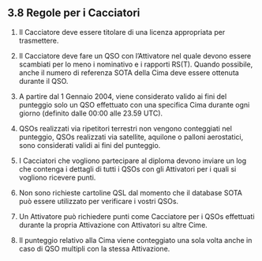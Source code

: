 ## 3.8 Regole per i Cacciatori

1. Il Cacciatore deve essere titolare di una licenza appropriata per trasmettere.

2. Il Cacciatore deve fare un QSO con l’Attivatore nel quale devono essere scambiati per lo meno i nominativo e i rapporti RS(T). Quando possibile, anche il numero di referenza SOTA della Cima deve essere ottenuta durante il QSO.

3. A partire dal 1 Gennaio 2004, viene considerato valido ai fini del punteggio solo un QSO effettuato con una specifica Cima durante ogni giorno (definito dalle 00:00 alle 23.59 UTC).

4. QSOs realizzati via ripetitori terrestri non vengono conteggiati nel punteggio, QSOs realizzati via satellite, aquilone o palloni aerostatici, sono considerati validi ai fini del punteggio.

5. I Cacciatori che vogliono partecipare al diploma devono inviare un log che contenga i dettagli di tutti i QSOs con gli Attivatori per i quali si vogliono ricevere punti.

6. Non sono richieste cartoline QSL dal momento che il database SOTA può essere utilizzato per verificare i vostri QSOs.

7. Un Attivatore può richiedere punti come Cacciatore per i QSOs effettuati durante la propria Attivazione con Attivatori su altre Cime.

8. Il punteggio relativo alla Cima viene conteggiato una sola volta anche in caso di QSO multipli con la stessa Attivazione.
